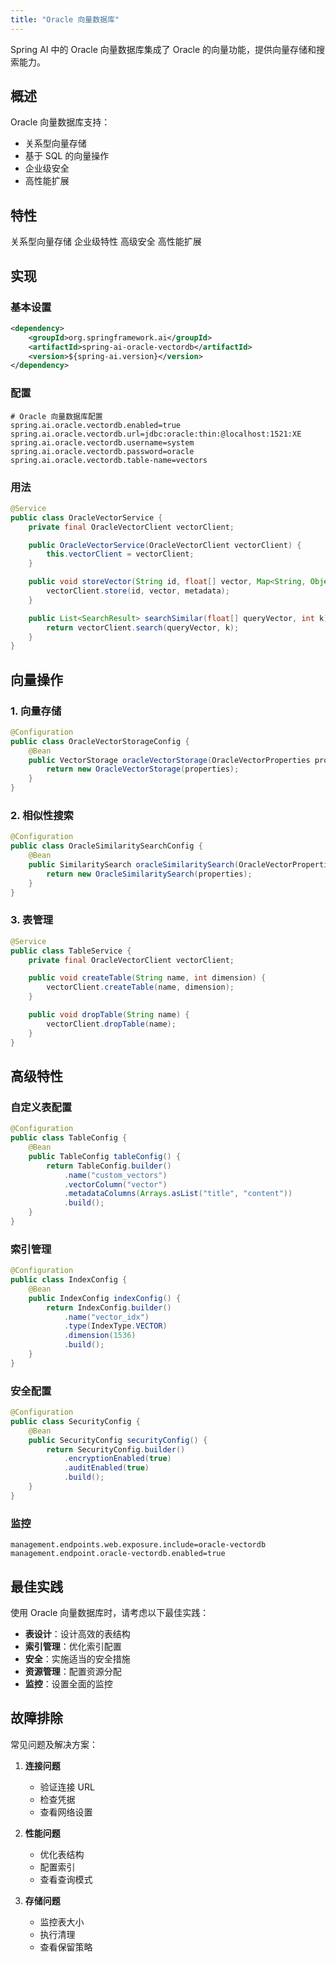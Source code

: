 ```yaml
---
title: "Oracle 向量数据库"
---
```


Spring AI 中的 Oracle 向量数据库集成了 Oracle 的向量功能，提供向量存储和搜索能力。

## 概述

Oracle 向量数据库支持：
- 关系型向量存储
- 基于 SQL 的向量操作
- 企业级安全
- 高性能扩展

## 特性

<CardGroup cols={2}>
  <Card title="关系型" icon="database">
    关系型向量存储
  </Card>
  <Card title="企业级" icon="building">
    企业级特性
  </Card>
  <Card title="安全" icon="shield-alt">
    高级安全
  </Card>
  <Card title="可扩展" icon="arrows-up-down-left-right">
    高性能扩展
  </Card>
</CardGroup>

## 实现

### 基本设置

```xml
<dependency>
    <groupId>org.springframework.ai</groupId>
    <artifactId>spring-ai-oracle-vectordb</artifactId>
    <version>${spring-ai.version}</version>
</dependency>
```

### 配置

```properties
# Oracle 向量数据库配置
spring.ai.oracle.vectordb.enabled=true
spring.ai.oracle.vectordb.url=jdbc:oracle:thin:@localhost:1521:XE
spring.ai.oracle.vectordb.username=system
spring.ai.oracle.vectordb.password=oracle
spring.ai.oracle.vectordb.table-name=vectors
```

### 用法

```java
@Service
public class OracleVectorService {
    private final OracleVectorClient vectorClient;

    public OracleVectorService(OracleVectorClient vectorClient) {
        this.vectorClient = vectorClient;
    }

    public void storeVector(String id, float[] vector, Map<String, Object> metadata) {
        vectorClient.store(id, vector, metadata);
    }

    public List<SearchResult> searchSimilar(float[] queryVector, int k) {
        return vectorClient.search(queryVector, k);
    }
}
```

## 向量操作

### 1. 向量存储

```java
@Configuration
public class OracleVectorStorageConfig {
    @Bean
    public VectorStorage oracleVectorStorage(OracleVectorProperties properties) {
        return new OracleVectorStorage(properties);
    }
}
```

### 2. 相似性搜索

```java
@Configuration
public class OracleSimilaritySearchConfig {
    @Bean
    public SimilaritySearch oracleSimilaritySearch(OracleVectorProperties properties) {
        return new OracleSimilaritySearch(properties);
    }
}
```

### 3. 表管理

```java
@Service
public class TableService {
    private final OracleVectorClient vectorClient;

    public void createTable(String name, int dimension) {
        vectorClient.createTable(name, dimension);
    }

    public void dropTable(String name) {
        vectorClient.dropTable(name);
    }
}
```

## 高级特性

### 自定义表配置

```java
@Configuration
public class TableConfig {
    @Bean
    public TableConfig tableConfig() {
        return TableConfig.builder()
            .name("custom_vectors")
            .vectorColumn("vector")
            .metadataColumns(Arrays.asList("title", "content"))
            .build();
    }
}
```

### 索引管理

```java
@Configuration
public class IndexConfig {
    @Bean
    public IndexConfig indexConfig() {
        return IndexConfig.builder()
            .name("vector_idx")
            .type(IndexType.VECTOR)
            .dimension(1536)
            .build();
    }
}
```

### 安全配置

```java
@Configuration
public class SecurityConfig {
    @Bean
    public SecurityConfig securityConfig() {
        return SecurityConfig.builder()
            .encryptionEnabled(true)
            .auditEnabled(true)
            .build();
    }
}
```

### 监控

```properties
management.endpoints.web.exposure.include=oracle-vectordb
management.endpoint.oracle-vectordb.enabled=true
```

## 最佳实践

<Note>
使用 Oracle 向量数据库时，请考虑以下最佳实践：
</Note>

- **表设计**：设计高效的表结构
- **索引管理**：优化索引配置
- **安全**：实施适当的安全措施
- **资源管理**：配置资源分配
- **监控**：设置全面的监控

## 故障排除

常见问题及解决方案：

1. **连接问题**
   - 验证连接 URL
   - 检查凭据
   - 查看网络设置

2. **性能问题**
   - 优化表结构
   - 配置索引
   - 查看查询模式

3. **存储问题**
   - 监控表大小
   - 执行清理
   - 查看保留策略 